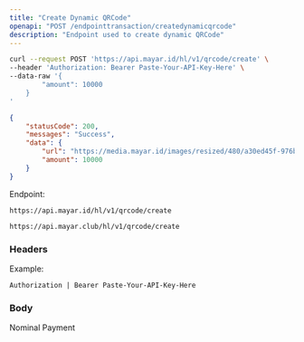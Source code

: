 ```yaml
---
title: "Create Dynamic QRCode"
openapi: "POST /endpointtransaction/createdynamicqrcode"
description: "Endpoint used to create dynamic QRCode"
---
```


<RequestExample>

```bash Request Example
curl --request POST 'https://api.mayar.id/hl/v1/qrcode/create' \
--header 'Authorization: Bearer Paste-Your-API-Key-Here' \
--data-raw '{
   		"amount": 10000
	}
'
```

</RequestExample>

<ResponseExample>

```json Response Example 200
{
    "statusCode": 200,
    "messages": "Success",
    "data": {
        "url": "https://media.mayar.id/images/resized/480/a30ed45f-976b-490f-b97c-72c90d1e8d9d.png",
        "amount": 10000
    }
}
```

</ResponseExample>

Endpoint:

<CodeGroup>

```Production Production
https://api.mayar.id/hl/v1/qrcode/create
```


```Sandbox Sandbox
https://api.mayar.club/hl/v1/qrcode/create
```

</CodeGroup>

### Headers

<ResponseField name="Authorization" type="string" required>
  Example:

  `Authorization | Bearer Paste-Your-API-Key-Here`
</ResponseField>

### Body

<ParamField path="amount" type="number | integer" required>
  Nominal Payment
</ParamField>